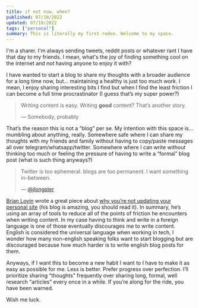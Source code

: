 ```yaml
---
title: if not now, when?
published: 07/10/2022
updated: 07/10/2022
tags: ["personal"]
summary: This is literally my first rodeo. Welcome to my space.
---
```


I'm a sharer. I'm always sending tweets, reddit posts or whatever rant I have that day to my friends. I mean, what's the joy of finding something cool on the internet and not having anyone to enjoy it with?

I have wanted to start a blog to share my thoughts with a broader audience for a long time now, but… maintaining a healthy is just too much work. I mean, I enjoy sharing interesting bits I find but when I find the least friction I can become a full time procrastinator (I guess that’s my super power?)

> Writing content is easy. Writing **good** content? That’s another story.
>
> — Somebody, probably

That’s the reason this is not a “blog” per se. My intention with this space is... mumbling about anything, really. Somewhere safe where I can share my thoughts with my friends and family without having to copy/paste messages all over telegram/whatsapp/twitter. Somewhere where I can write without thinking too much or feeling the pressure of having to write a “formal” blog post (what is such thing anyways?)

> Twitter is too ephemeral. blogs are too permanent. I want something in-between.
>
> — [@jlongster](https://twitter.com/jlongster)

[Brian Lovin](https://twitter.com/brian_lovin) wrote a great piece about [why you’re not updating your personal site](https://brianlovin.com/writing/reasons-you-arent-updating-your-personal-site) (his blog is amazing, you should read it). In summary, he’s using an array of tools to reduce all of the points of friction he encounters when writing content. In my case having to think and write in a foreign language is one of those eventually discourages me to write content. English is considered the universal language when working in tech, I wonder how many non-english speaking folks want to start blogging but are discouraged because how much harder is to write english blog posts for them.

Anyways, if I want this to become a new habit I want to I have to make it as easy as possible for me. Less is better. Prefer progress over perfection. I’ll prioritize sharing “thoughts” frequently over sharing long, formal, well research “articles” every once in a while. If you’re along for the ride, you have been warned.

Wish me luck.
